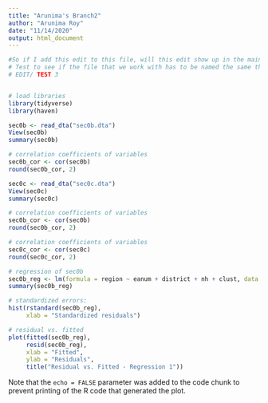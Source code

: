 ```yaml
---
title: "Arunima's Branch2"
author: "Arunima Roy"
date: "11/14/2020"
output: html_document
---
```


```r
#So if I add this edit to this file, will this edit show up in the main branch
# Test to see if the file that we work with has to be named the same thing
# EDIT/ TEST 3


# load libraries
library(tidyverse)
library(haven)
```


```r
sec0b <- read_dta("sec0b.dta")
View(sec0b)
summary(sec0b)

# correlation coefficients of variables
sec0b_cor <- cor(sec0b) 
round(sec0b_cor, 2) 

sec0c <- read_dta("sec0c.dta")
View(sec0c)
summary(sec0c)

# correlation coefficients of variables
sec0b_cor <- cor(sec0b) 
round(sec0b_cor, 2) 

# correlation coefficients of variables
sec0c_cor <- cor(sec0c) 
round(sec0c_cor, 2) 

```


```r

# regression of sec0b
sec0b_reg <- lm(formula = region ~ eanum + district + nh + clust, data = sec0b)
summary(sec0b_reg)

# standardized errors:
hist(rstandard(sec0b_reg),
     xlab = "Standardized residuals")

# residual vs. fitted
plot(fitted(sec0b_reg), 
     resid(sec0b_reg), 
     xlab = "Fitted", 
     ylab = "Residuals", 
     title("Residual vs. Fitted - Regression 1"))
```

Note that the `echo = FALSE` parameter was added to the code chunk to prevent printing of the R code that generated the plot.
